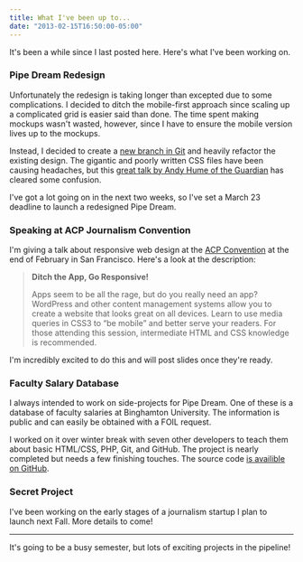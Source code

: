 ```yaml
---
title: What I've been up to...
date: "2013-02-15T16:50:00-05:00"
---
```


It's been a while since I last posted here. Here's what I've been working on.

### Pipe Dream Redesign

Unfortunately the redesign is taking longer than excepted due to some complications. I decided to ditch the mobile-first approach since scaling up a complicated grid is easier said than done. The time spent making mockups wasn't wasted, however, since I have to ensure the mobile version lives up to the mockups.

Instead, I decided to create a [new branch in Git](https://github.com/bupipedream/Pipe-Dream/tree/redesign) and heavily refactor the existing design. The gigantic and poorly written CSS files have been causing headaches, but this [great talk by Andy Hume of the Guardian](http://www.youtube.com/watch?v=ZpFdyfs03Ug) has cleared some confusion.

I've got a lot going on in the next two weeks, so I've set a March 23 deadline to launch a redesigned Pipe Dream.

### Speaking at ACP Journalism Convention

I'm giving a talk about responsive web design at the [ACP Convention](http://www.studentpress.org/acp/conventions.html) at the end of February in San Francisco. Here's a look at the description:

> **Ditch the App, Go Responsive!**
>
> Apps seem to be all the rage, but do you really need an app? WordPress and other content management systems allow you to create a website that looks great on all devices. Learn to use media queries in CSS3 to “be mobile” and better serve your readers. For those attending this session, intermediate HTML and CSS knowledge is recommended.

I'm incredibly excited to do this and will post slides once they're ready.

### Faculty Salary Database

I always intended to work on side-projects for Pipe Dream. One of these is a database of faculty salaries at Binghamton University. The information is public and can easily be obtained with a FOIL request.

I worked on it over winter break with seven other developers to teach them about basic HTML/CSS, PHP, Git, and GitHub. The project is nearly completed but needs a few finishing touches. The source code [is availible on GitHub](https://github.com/bupipedream/Public-Salaries).

### Secret Project

I've been working on the early stages of a journalism startup I plan to launch next Fall. More details to come!

---

It's going to be a busy semester, but lots of exciting projects in the pipeline!
